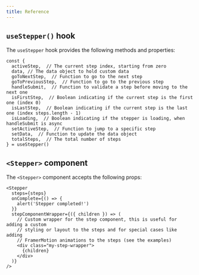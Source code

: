 ```yaml
---
title: Reference
---
```


## `useStepper()` hook

The `useStepper` hook provides the following methods and properties:

```tsx
const {
  activeStep,  // The current step index, starting from zero
  data, // The data object to hold custom data
  goToNextStep,  // Function to go to the next step
  goToPreviousStep,  // Function to go to the previous step
  handleSubmit,  // Function to validate a step before moving to the next one
  isFirstStep,  // Boolean indicating if the current step is the first one (index 0)
  isLastStep,  // Boolean indicating if the current step is the last one (index steps.length - 1)
  isLoading,  // Boolean indicating if the stepper is loading, when handleSubmit is async
  setActiveStep,  // Function to jump to a specific step
  setData,  // Function to update the data object
  totalSteps,  // The total number of steps
} = useStepper()
```

## `<Stepper>` component

The `<Stepper>` component accepts the following props:

```tsx
<Stepper
  steps={steps}
  onComplete={() => {
    alert('Stepper completed!')
  }}
  stepComponentWrapper={({ children }) => (
    // Custom wrapper for the step component, this is useful for adding a custom
    // styling or layout to the steps and for special cases like adding
    // FramerMotion animations to the steps (see the examples)
    <div class="my-step-wrapper">
      {children}
    </div>
  )}
/>
```
